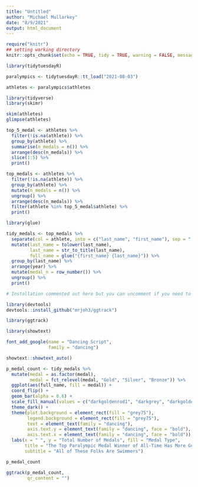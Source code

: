 ```yaml
---
title: "Untitled"
author: "Michael Mullarkey"
date: "8/9/2021"
output: html_document
---
```


```r
require("knitr")
## setting working directory
knitr::opts_chunk$set(echo = TRUE, tidy = TRUE, warning = FALSE, message = FALSE, include = FALSE)

```

```r

library(tidytuesdayR)

paralympics <- tidytuesdayR::tt_load("2021-08-03")

athletes <- paralympics$athletes

```

```r

library(tidyverse)
library(skimr)

skim(athletes)
glimpse(athletes)

```
```r

top_5_medal <- athletes %>% 
  filter(!is.na(athlete)) %>% 
  group_by(athlete) %>% 
  summarise(n_medals = n()) %>% 
  arrange(desc(n_medals)) %>% 
  slice(1:5) %>% 
  print()

```


```r

top_medals <- athletes %>% 
  filter(!is.na(athlete)) %>% 
  group_by(athlete) %>% 
  mutate(n_medals = n()) %>% 
  ungroup() %>% 
  arrange(desc(n_medals)) %>% 
  filter(athlete %in% top_5_medal$athlete) %>% 
  print()

```
```r

library(glue)

tidy_medals <- top_medals %>% 
  separate(col = athlete, into = c("last_name", "first_name"), sep = " ") %>% 
  mutate(last_name = tolower(last_name),
         last_name = str_to_title(last_name),
         full_name = glue("{first_name} {last_name}")) %>% 
  group_by(last_name) %>% 
  arrange(year) %>% 
  mutate(medal_n = row_number()) %>% 
  ungroup() %>% 
  print()

```

```r

# Installation commented out here but you can uncomment if you need to install

library(devtools)
devtools::install_github("mrjoh3/ggtrack")

library(ggtrack)


```


```r

library(showtext)

font_add_google(name = "Dancing Script",
                family = "dancing")

showtext::showtext_auto()

p_medal_count <- tidy_medals %>% 
  mutate(medal = as.factor(medal),
         medal = fct_relevel(medal, "Gold", "Silver", "Bronze")) %>% 
  ggplot(aes(full_name, fill = medal)) +
  coord_flip() +
  geom_bar(alpha = 0.6) +
  scale_fill_manual(values = c("darkgoldenrod1", "darkgrey", "darkgoldenrod")) +
  theme_dark() +
  theme(plot.background = element_rect(fill = "grey75"),
        legend.background = element_rect(fill = "grey75"),
        text = element_text(family = "dancing"),
        axis.text.y = element_text(family = "dancing", face = "bold"),
        axis.text.x = element_text(family = "dancing", face = "bold")) +
  labs(x = " ", y = "Total Number of Medals", fill = "Medal Type",
       title = "The Top Paralympic Medal Winner of All-Time Has More Golds Than Anyone Else Has Medals",
       subtitle = "All of These Folks Are Swimmers")

p_medal_count

```

```r

ggtrack(p_medal_count,
        qr_content = "")

```


